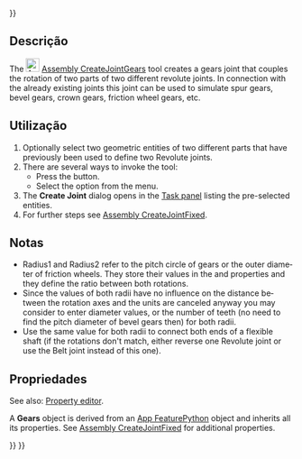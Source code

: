 <languages/>

{{UnfinishedDocu{{#translation:}}}}

<div lang="en" dir="ltr" class="mw-content-ltr">
{{Docnav
|[[Assembly_CreateJointScrew|CreateJointScrew]]
|[[Assembly_CreateJointBelt|CreateJointBelt]]
|[[Assembly_Workbench|Assembly]]
|IconL=Assembly_CreateJointScrew.svg
|IconR=Assembly_CreateJointBelt.svg
|IconC=Workbench_Assembly.svg
}}
</div>

<div lang="en" dir="ltr" class="mw-content-ltr">
{{GuiCommand
|Name=Assembly CreateJointGears
|MenuLocation=Assembly → Create Gear/Belt Joint → Create Gears Joint
|Workbenches=[[Assembly_Workbench|Assembly]]
|Shortcut=
|Version=1.0
|SeeAlso=
}}
</div>

<span id="Description"></span>
==Descrição==

<div lang="en" dir="ltr" class="mw-content-ltr">
The [[Image:Assembly_CreateJointGears.svg|24px]] [[Assembly_CreateJointGears|Assembly CreateJointGears]] tool creates a gears joint that couples the rotation of two parts of two different revolute joints. In connection with the already existing joints this joint can be used to simulate spur gears, bevel gears, crown gears, friction wheel gears, etc.
</div> 

<span id="Usage"></span>
==Utilização==

<div lang="en" dir="ltr" class="mw-content-ltr">
# Optionally select two geometric entities of two different parts that have previously been used to define two Revolute joints.
# There are several ways to invoke the tool:
#* Press the {{Button|[[Image:Assembly_CreateJointGears.svg|16px]] [[Assembly_CreateJointGears|Create Gears Joint]]}} button.
#* Select the {{MenuCommand|Assembly → Create Gear/Belt Joint → [[Image:Assembly_CreateJointGears.svg|16px]] Create Gears Joint}} option from the menu.
# The '''Create Joint''' dialog opens in the [[Task_panel|Task panel]] listing the pre-selected entities.
# For further steps see [[Assembly_CreateJointFixed#Usage|Assembly CreateJointFixed]].
</div>

<span id="Notes"></span>
==Notas==

<div lang="en" dir="ltr" class="mw-content-ltr">
* Radius1 and Radius2 refer to the pitch circle of gears or the outer diameter of friction wheels. They store their values in the {{PropertyData|Distance}} and {{PropertyData|Distance2}} properties and they define the ratio between both rotations. 
* Since the values of both radii have no influence on the distance between the rotation axes and the units are canceled anyway you may consider to enter diameter values, or the number of teeth (no need to find the pitch diameter of bevel gears then) for both radii. 
* Use the same value for both radii to connect both ends of a flexible shaft (if the rotations don't match, either reverse one Revolute joint or use the Belt joint instead of this one).
</div>

<span id="Properties"></span>
==Propriedades==

<div lang="en" dir="ltr" class="mw-content-ltr">
See also: [[Property_editor|Property editor]].
</div>

<div lang="en" dir="ltr" class="mw-content-ltr">
A '''Gears''' object is derived from an [[App_FeaturePython|App FeaturePython]] object and inherits all its properties. See [[Assembly_CreateJointFixed#Properties|Assembly CreateJointFixed]] for additional properties.
</div>


<div lang="en" dir="ltr" class="mw-content-ltr">
{{Docnav
|[[Assembly_CreateJointScrew|CreateJointScrew]]
|[[Assembly_CreateJointBelt|CreateJointBelt]]
|[[Assembly_Workbench|Assembly]]
|IconL=Assembly_CreateJointScrew.svg
|IconR=Assembly_CreateJointBelt.svg
|IconC=Workbench_Assembly.svg
}}
</div>

{{Assembly_Tools_navi{{#translation:}}}}
{{Userdocnavi{{#translation:}}}}